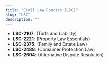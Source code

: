 ```yaml
---
title: "Civil Law Courses (LSC)"
slug: "LSC"
description: ""
---
```


- **LSC-2107**: (Torts and Liability)
- **LSC-2221**: (Property Law Essentials)
- **LSC-2375**: (Family and Estate Law)
- **LSC-2488**: (Consumer Protection Law)
- **LSC-2604**: (Alternative Dispute Resolution)

